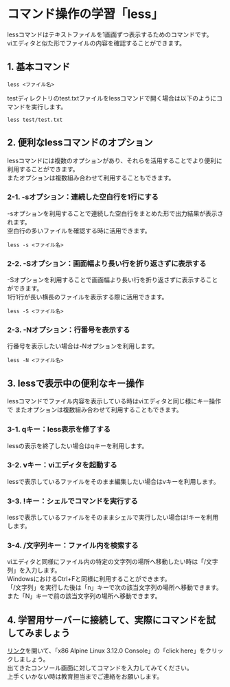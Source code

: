 # コマンド操作の学習「less」
lessコマンドはテキストファイルを1画面ずつ表示するためのコマンドです。  
viエディタと似た形でファイルの内容を確認することができます。
## 1. 基本コマンド
```shell
less <ファイル名>
```
testディレクトリのtest.txtファイルをlessコマンドで開く場合は以下のようにコマンドを実行します。
```shell
less test/test.txt
```
## 2. 便利なlessコマンドのオプション
lessコマンドには複数のオプションがあり、それらを活用することでより便利に利用することができます。  
またオプションは複数組み合わせて利用することもできます。
### 2-1. -sオプション：連続した空白行を1行にする
-sオプションを利用することで連続した空白行をまとめた形で出力結果が表示されます。  
空白行の多いファイルを確認する時に活用できます。
```shell
less -s <ファイル名>
```
### 2-2. -Sオプション：画面幅より長い行を折り返さずに表示する
-Sオプションを利用することで画面幅より長い行を折り返さずに表示することができます。  
1行1行が長い横長のファイルを表示する際に活用できます。
```shell
less -S <ファイル名>
```
### 2-3. -Nオプション：行番号を表示する
行番号を表示したい場合は-Nオプションを利用します。
```shell
less -N <ファイル名>
```
## 3. lessで表示中の便利なキー操作
lessコマンドでファイル内容を表示している時はviエディタと同じ様にキー操作で
またオプションは複数組み合わせて利用することもできます。
### 3-1. qキー：less表示を修了する
lessの表示を終了したい場合はqキーを利用します。
### 3-2. vキー：viエディタを起動する
lessで表示しているファイルをそのまま編集したい場合はvキーを利用します。
### 3-3. !キー：シェルでコマンドを実行する
lessで表示しているファイルをそのままシェルで実行したい場合は!キーを利用します。
### 3-4. /文字列キー：ファイル内を検索する
viエディタと同様にファイル内の特定の文字列の場所へ移動したい時は「/文字列」を入力します。  
WindowsにおけるCtrl+Fと同様に利用することができます。  
「/文字列」を実行した後は「n」キーで次の該当文字列の場所へ移動できます。  
また「N」キーで前の該当文字列の場所へ移動できます。
## 4. 学習用サーバーに接続して、実際にコマンドを試してみましょう
[リンク](https://bellard.org/jslinux/)を開いて、「x86 Alpine Linux 3.12.0 Console」の「click here」をクリックしましょう。  
出てきたコンソール画面に対してコマンドを入力してみてください。  
上手くいかない時は教育担当までご連絡をお願いします。